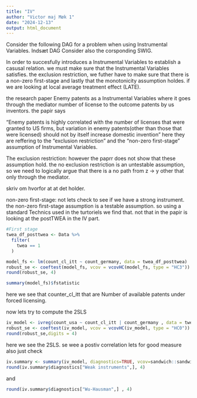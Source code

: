 ```yaml
---
title: "IV"
author: "Victor maj Møk 1"
date: "2024-12-13"
output: html_document
---
```


Consider the following DAG for a problem when using Instrumental Variables. Indsæt DAG
Consider also the corsponding SWIG. 

In order to succesfully introduces a Instrumental Variables to establish a casusal relation. we must make sure that the Instrumental Variables satisfies. the exclusion restriction, we futher have to make sure that there is a non-zero first-stage and lastly that the monotonicity assumption holdes. if we are looking at local average treatment effect (LATE).

the research paper Enemy patents as a Instrumental Variables where it goes through the mediator number of license to the outcome patents by us inventors. the papir says 

"Enemy  patents  is  highly  correlated  with  the  number  of  licenses  that  were  granted  to  US  firms,  but  variation  in  enemy  patents(other  than  those  that  were  licensed) should not by itself increase domestic invention"
here they are reffering to the "exclusion restriction" and the "non-zero first-stage" assumption of Instrumental Variables. 

The exclusion restriction:
 however the paprr does not show that these assumption hold. the no exclusion restriction is an untestable assumption, so we need to logically argue that there is a no path from 
z -> y other that only through the mediator. 

skriv om hvorfor at at det holder. 


non-zero first-stage:
not lets check to see if we have a strong instrument. the non-zero first-stage assumption is a testable assumption. so using a standard Technics used in the turtoriels we find that.
not that in the papir is looking at the postTWEA in the IV part. 
```r
#First stage 
twea_df_posttwea <- Data %>% 
  filter(
    twea == 1
  )

model_fs <- lm(count_cl_itt ~ count_germany, data = twea_df_posttwea)
robust_se <- coeftest(model_fs, vcov = vcovHC(model_fs, type = "HC3"))
round(robust_se, 4)

summary(model_fs)$fstatistic
```
here we see that counter_cl_itt that are Number of available patents under forced licensing. 



now lets try to compute the 2SLS 
```r
iv_model <- ivreg(count_usa ~ count_cl_itt | count_germany , data = twea_df_posttwea)
robust_se <- coeftest(iv_model, vcov = vcovHC(iv_model, type = "HC0"))
round(robust_se,digits = 4)

```
here we see the 2SLS. se wee a postiv correlation
lets for good measure also just check 
```r
iv.summary <- summary(iv_model, diagnostics=TRUE, vcov=sandwich::sandwich)
round(iv.summary$diagnostics["Weak instruments",], 4)
```

 and 
```r
round(iv.summary$diagnostics["Wu-Hausman",] , 4)
```
 
 
 